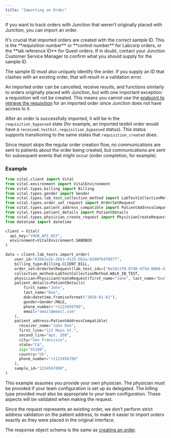 ```yaml
---
title: "Importing an Order"
---
```



<FeatureBeta />

If you want to track orders with Junction that weren’t originally placed with Junction, you can import an order.

<Warning>
  It's crucial that imported orders are created with the correct sample ID. This is the **requisition number** or **control number** for Labcorp orders, or the **lab reference ID** for Quest orders. If in doubt, contact your Junction Customer Service Manager to confirm what you should supply for the sample ID.

  The sample ID must also uniquely identify the order. If you supply an ID that clashes with an existing order, that will result in a validation error.
</Warning>

An imported order can be cancelled, receive results, and functions similarly to orders originally placed with Junction, but with one important exception: a requisition will not be created. This means you cannot use the [endpoint to retrieve the requisition](/api-reference/lab-testing/requisition-pdf) for an imported order since Junction does not have access to it.

After an order is successfully imported, it will be in the `requisition_bypassed` state (for example, an imported testkit order would have a `received.testkit.requisition_bypassed` status). This status supports transitioning to the same states that `requisition_created` does.

<Info>
  Since import skips the regular order creation flow, no communications are sent to patients about the order being created, but communications are sent for subsequent events that might occur (order completion, for example).
</Info>

### Example

```python Python
from vital.client import Vital
from vital.environment import VitalEnvironment
from vital.types.billing import Billing
from vital.types.gender import Gender
from vital.types.lab_test_collection_method import LabTestCollectionMethod
from vital.types.order_set_request import OrderSetRequest
from vital.types.patient_address_compatible import PatientAddressCompatible
from vital.types.patient_details import PatientDetails
from vital.types.physician_create_request import PhysicianCreateRequest
from datetime import datetime

client = Vital(
  api_key="YOUR_API_KEY",
  environment=VitalEnvironment.SANDBOX
)

data = client.lab_tests.import_order(
    user_id="63661a2b-2bb3-4125-bb1a-b590f64f057f",
    billing_type=Billing.CLIENT_BILL,
    order_set=OrderSetRequest(lab_test_ids=["0e18c2f8-0740-475d-8868-431f7e9c0cfd"]),
    collection_method=LabTestCollectionMethod.WALK_IN_TEST,
    physician=PhysicianCreateRequest(first_name="Jane", last_name="Doe", npi=""),
    patient_details=PatientDetails(
        first_name="John",
        last_name="Doe",
        dob=datetime.fromisoformat("2020-01-01"),
        gender=Gender.MALE,
        phone_number="+1123456789",
        email="email@email.com"
    ),
    patient_address=PatientAddressCompatible(
      receiver_name="John Doe",
      first_line="123 Main St.",
      second_line="Apt. 208",
      city="San Francisco",
      state="CA",
      zip="91189",
      country="US",
      phone_number="+1123456789"
    ),
    sample_id="1234567890",
)
```

This example assumes you provide your own physician. The physician must be provided if your team configuration is set up as delegated. The billing type provided must also be appropriate to your team configuration. These aspects will be validated when making the request.

Since the request represents an existing order, we don’t perform strict address validation on the patient address, to make it easier to import orders exactly as they were placed in the original interface.

The response object schema is the same as [creating an order](/api-reference/lab-testing/create-order).
